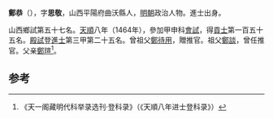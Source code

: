 '''鄭恭'''（{{bd|1431年||？}}），字'''思敬'''，山西平陽府曲沃縣人，[[明朝|明朝]]政治人物。進士出身。

山西鄉試第五十七名。[[天顺_(明朝)|天順]]八年（1464年），參加甲申科[[會試|會試]]，得[[貢士|貢士]]第一百五十五名。[[殿試|殿試]]登[[進士|進士]]第三甲第二十五名。曾祖父[[鄭待用|鄭待用]]，贈推官。祖父[[鄭談|鄭談]]，曾任推官。父亲[[鄭瑄|鄭瑄]]<ref>《天一阁藏明代科举录选刊·登科录》（《天順八年进士登科录》）</ref>。

==参考==
{{reflist}}
{{明朝人物小作品}}
{{天順八年甲申科殿試金榜}}